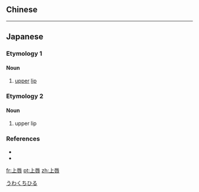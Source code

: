 {{also|上脣}}
==Chinese==
{{zh-see|上脣}}

----

==Japanese==

===Etymology 1===
{{ja-kanjitab|うわ|くちびる|yomi=kun}}

====Noun====
{{ja-noun|うわくちびる}}

# [[upper]] [[lip]]

===Etymology 2===
{{ja-kanjitab|じょう|しん|yomi=on}}

====Noun====
{{ja-noun|じょうしん}}

# upper lip

===References===
* {{R:Shogakukan}}
* {{R:Kojien}}

[[Category:ja:Anatomy|うわくちひる]]

[[fr:上唇]]
[[pt:上唇]]
[[zh:上唇]]